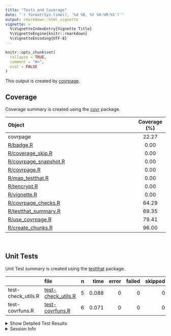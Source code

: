```yaml
---
title: "Tests and Coverage"
date: "`r format(Sys.time(), '%d %B, %Y %H:%M:%S')`"
output: rmarkdown::html_vignette
vignette: >
  %\VignetteIndexEntry{Vignette Title}
  %\VignetteEngine{knitr::rmarkdown}
  %\VignetteEncoding{UTF-8}
---
```

  
```r
knitr::opts_chunk$set(
  collapse = TRUE,
  comment = "#>",
  eval = FALSE
)
```

<!--- Placeholder for tests/README.md Do Not Edit--->
This output is created by
[covrpage](https://github.com/yonicd/covrpage).

## Coverage

Coverage summary is created using the
[covr](https://github.com/r-lib/covr) package.

| Object                                             | Coverage (%) |
| :------------------------------------------------- | :----------: |
| covrpage                                           |    22.27     |
| [R/badge.R](https://github.com/yonicd/covrpage/tree/expand_uri/R/badge.R)                          |     0.00     |
| [R/coverage\_skip.R](https://github.com/yonicd/covrpage/tree/expand_uri/R/coverage_skip.R)         |     0.00     |
| [R/covrpage\_snapshot.R](https://github.com/yonicd/covrpage/tree/expand_uri/R/covrpage_snapshot.R) |     0.00     |
| [R/covrpage.R](https://github.com/yonicd/covrpage/tree/expand_uri/R/covrpage.R)                    |     0.00     |
| [R/map\_testthat.R](https://github.com/yonicd/covrpage/tree/expand_uri/R/map_testthat.R)           |     0.00     |
| [R/tencrypt.R](https://github.com/yonicd/covrpage/tree/expand_uri/R/tencrypt.R)                    |     0.00     |
| [R/vignette.R](https://github.com/yonicd/covrpage/tree/expand_uri/R/vignette.R)                    |     0.00     |
| [R/covrpage\_checks.R](https://github.com/yonicd/covrpage/tree/expand_uri/R/covrpage_checks.R)     |    64.29     |
| [R/testthat\_summary.R](https://github.com/yonicd/covrpage/tree/expand_uri/R/testthat_summary.R)   |    69.35     |
| [R/use\_covrpage.R](https://github.com/yonicd/covrpage/tree/expand_uri/R/use_covrpage.R)           |    79.41     |
| [R/create\_chunks.R](https://github.com/yonicd/covrpage/tree/expand_uri/R/create_chunks.R)         |    96.00     |

<br>

## Unit Tests

Unit Test summary is created using the
[testthat](https://github.com/r-lib/testthat)
package.

|                     | file                                               | n |  time | error | failed | skipped | warning |
| ------------------- | :------------------------------------------------- | -: | ----: | ----: | -----: | ------: | ------: |
| test-check\_utils.R | [test-check\_utils.R](https://github.com/yonicd/covrpage/tree/expand_uri/tests/testthat/test-check_utils.R) | 5 | 0.088 |     0 |      0 |       0 |       0 |
| test-covrfuns.R     | [test-covrfuns.R](https://github.com/yonicd/covrpage/tree/expand_uri/tests/testthat/test-covrfuns.R)        | 6 | 0.071 |     0 |      0 |       0 |       0 |

<details closed>

<summary> Show Detailed Test Results
</summary>

| file                                                   | context                    | test                           | status | n |  time |
| :----------------------------------------------------- | :------------------------- | :----------------------------- | :----- | -: | ----: |
| [test-check\_utils.R](https://github.com/yonicd/covrpage/tree/expand_uri/tests/testthat/test-check_utils.R#L4)  | check for tests            | tests are detected             | PASS   | 1 | 0.002 |
| [test-check\_utils.R](https://github.com/yonicd/covrpage/tree/expand_uri/tests/testthat/test-check_utils.R#L12) | check for packages         | packages are detected          | PASS   | 3 | 0.015 |
| [test-check\_utils.R](https://github.com/yonicd/covrpage/tree/expand_uri/tests/testthat/test-check_utils.R#L22) | use covrpage               | test use\_covrpage             | PASS   | 1 | 0.071 |
| [test-covrfuns.R](https://github.com/yonicd/covrpage/tree/expand_uri/tests/testthat/test-covrfuns.R#L5)         | check summary covr         | covr\_summary: standard input  | PASS   | 1 | 0.032 |
| [test-covrfuns.R](https://github.com/yonicd/covrpage/tree/expand_uri/tests/testthat/test-covrfuns.R#L9_L11)     | check summary covr         | covr\_summary: empty input     | PASS   | 1 | 0.001 |
| [test-covrfuns.R](https://github.com/yonicd/covrpage/tree/expand_uri/tests/testthat/test-covrfuns.R#L19)        | check summary output types | with data: short               | PASS   | 1 | 0.021 |
| [test-covrfuns.R](https://github.com/yonicd/covrpage/tree/expand_uri/tests/testthat/test-covrfuns.R#L23)        | check summary output types | with data: long                | PASS   | 1 | 0.015 |
| [test-covrfuns.R](https://github.com/yonicd/covrpage/tree/expand_uri/tests/testthat/test-covrfuns.R#L27)        | check summary output types | with data: no data             | PASS   | 1 | 0.001 |
| [test-covrfuns.R](https://github.com/yonicd/covrpage/tree/expand_uri/tests/testthat/test-covrfuns.R#L35)        | check covr to df           | covr object to df: empty input | PASS   | 1 | 0.001 |

</details>

<details>

<summary> Session Info </summary>

| Field    | Value                               |
| :------- | :---------------------------------- |
| Version  | R version 3.5.1 (2018-07-02)        |
| Platform | x86\_64-apple-darwin15.6.0 (64-bit) |
| Running  | macOS High Sierra 10.13.6           |
| Language | en\_US                              |
| Timezone | America/New\_York                   |

| Package  | Version |
| :------- | :------ |
| testthat | 2.0.0   |
| covr     | 3.2.0   |
| covrpage | 0.0.56  |

</details>

<!--- Final Status : pass --->
